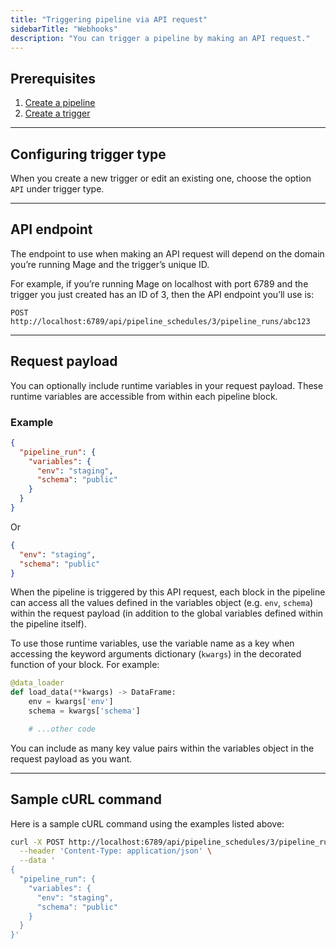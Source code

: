 ```yaml
---
title: "Triggering pipeline via API request"
sidebarTitle: "Webhooks"
description: "You can trigger a pipeline by making an API request."
---
```


## Prerequisites

1. [Create a pipeline](/about/features#data-pipeline-management)
2. [Create a trigger](/design/data-pipeline-management#create-trigger)

---

## Configuring trigger type

When you create a new trigger or edit an existing one, choose the option `API`
under trigger type.

---

## API endpoint

The endpoint to use when making an API request will depend on the domain you’re
running Mage and the trigger’s unique ID.

For example, if you’re running Mage on localhost with port 6789 and the trigger
you just created has an ID of 3, then the API endpoint you’ll use is:

```
POST http://localhost:6789/api/pipeline_schedules/3/pipeline_runs/abc123
```

---

## Request payload

You can optionally include runtime variables in your request payload. These
runtime variables are accessible from within each pipeline block.

### Example

```json
{
  "pipeline_run": {
    "variables": {
      "env": "staging",
      "schema": "public"
    }
  }
}
```

Or

```json
{
  "env": "staging",
  "schema": "public"
}
```

When the pipeline is triggered by this API request, each block in the pipeline
can access all the values defined in the variables object (e.g. `env`, `schema`)
within the request payload (in addition to the global variables defined within
the pipeline itself).

To use those runtime variables, use the variable name as a key when accessing
the keyword arguments dictionary (`kwargs`) in the decorated function of your
block. For example:

```python
@data_loader
def load_data(**kwargs) -> DataFrame:
    env = kwargs['env']
    schema = kwargs['schema']

    # ...other code
```

You can include as many key value pairs within the variables object in the
request payload as you want.

---

## Sample cURL command

Here is a sample cURL command using the examples listed above:

```bash
curl -X POST http://localhost:6789/api/pipeline_schedules/3/pipeline_runs/abc123 \
  --header 'Content-Type: application/json' \
  --data '
{
  "pipeline_run": {
    "variables": {
      "env": "staging",
      "schema": "public"
    }
  }
}'
```
